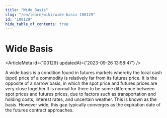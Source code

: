 ```yaml
---
title: "Wide Basis"
slug: "/en/learn/wiki/wide-basis-100129"
id: "100129"
hide_table_of_contents: true
---
```



# Wide Basis

<ArticleMeta id={100129} updatedAt={'2023-09-26 13:58:47'} />
<div className='border-solid border-b border-t-0 my-4 border-[var(--ifm-color-gray-300)]' />

A wide basis is a condition found in futures markets whereby the local cash (spot) price of a commodity is relatively far from its futures price. It is the opposite of a narrow basis, in which the spot price and futures prices are very close together.It is normal for there to be some difference between spot prices and futures prices, due to factors such as transportation and holding costs, interest rates, and uncertain weather. This is known as the basis. However wide, this gap typically converges as the expiration date of the futures contract approaches.
